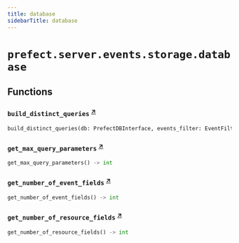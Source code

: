```yaml
---
title: database
sidebarTitle: database
---
```


# `prefect.server.events.storage.database`

## Functions

### `build_distinct_queries` <sup><a href="https://github.com/PrefectHQ/prefect/blob/main/src/prefect/server/events/storage/database.py#L35" target="_blank">↗</a></sup>

```python
build_distinct_queries(db: PrefectDBInterface, events_filter: EventFilter) -> list[sa.Column['ORMEvent']]
```

### `get_max_query_parameters` <sup><a href="https://github.com/PrefectHQ/prefect/blob/main/src/prefect/server/events/storage/database.py#L288" target="_blank">↗</a></sup>

```python
get_max_query_parameters() -> int
```

### `get_number_of_event_fields` <sup><a href="https://github.com/PrefectHQ/prefect/blob/main/src/prefect/server/events/storage/database.py#L297" target="_blank">↗</a></sup>

```python
get_number_of_event_fields() -> int
```

### `get_number_of_resource_fields` <sup><a href="https://github.com/PrefectHQ/prefect/blob/main/src/prefect/server/events/storage/database.py#L302" target="_blank">↗</a></sup>

```python
get_number_of_resource_fields() -> int
```
